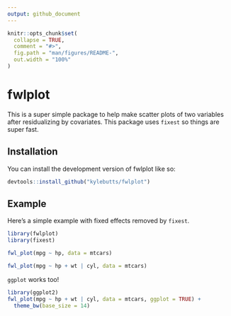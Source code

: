 ```yaml
---
output: github_document
---
```


<!-- README.md is generated from README.Rmd. Please edit that file -->

```r
knitr::opts_chunk$set(
  collapse = TRUE,
  comment = "#>",
  fig.path = "man/figures/README-",
  out.width = "100%"
)
```

# fwlplot

<!-- badges: start -->
<!-- badges: end -->

This is a super simple package to help make scatter plots of two variables after residualizing by covariates. This package uses `fixest` so things are super fast.

## Installation

You can install the development version of fwlplot like so:

``` r
devtools::install_github("kylebutts/fwlplot")
```

## Example

Here's a simple example with fixed effects removed by `fixest`.
```r
library(fwlplot)
library(fixest)

fwl_plot(mpg ~ hp, data = mtcars)

fwl_plot(mpg ~ hp + wt | cyl, data = mtcars)
```

`ggplot` works too!

```r
library(ggplot2)
fwl_plot(mpg ~ hp + wt | cyl, data = mtcars, ggplot = TRUE) + 
  theme_bw(base_size = 14)
```
